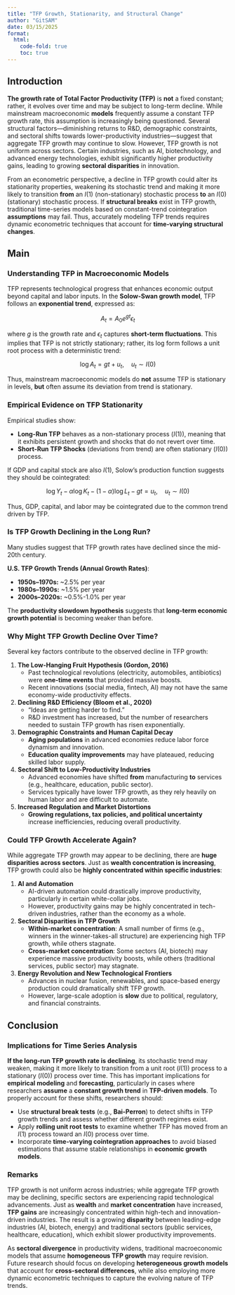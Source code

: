 ```yaml
---
title: "TFP Growth, Stationarity, and Structural Change"
author: "GitSAM"
date: 03/15/2025
format:
  html:
    code-fold: true
    toc: true
---
```


## Introduction 

**The growth rate of Total Factor Productivity (TFP)** is **not** a fixed constant; rather, it evolves over time and may be subject to long-term decline. While mainstream macroeconomic **models** frequently assume a constant TFP growth rate, this assumption is increasingly being questioned. Several structural factors—diminishing returns to R&D, demographic constraints, and sectoral shifts towards lower-productivity industries—suggest that aggregate TFP growth may continue to slow. However, TFP growth is not uniform across sectors. Certain industries, such as AI, biotechnology, and advanced energy technologies, exhibit significantly higher productivity gains, leading to growing **sectoral disparities** in innovation.  

From an econometric perspective, a decline in TFP growth could alter its stationarity properties, weakening its stochastic trend and making it more likely to transition **from** an $I(1)$ (non-stationary) stochastic process **to** an $I(0)$ (stationary) stochastic process. If **structural breaks** exist in TFP growth, traditional time-series models based on constant-trend cointegration **assumptions** may fail. Thus, accurately modeling TFP trends requires dynamic econometric techniques that account for **time-varying structural changes**.  

## Main

### Understanding TFP in Macroeconomic Models

TFP represents technological progress that enhances economic output beyond capital and labor inputs. In the **Solow-Swan growth model**, TFP follows an **exponential trend**, expressed as:

$$
A_t = A_0 e^{gt} \epsilon_t
$$

where $g$ is the growth rate and $\epsilon_t$ captures **short-term fluctuations**. This implies that TFP is not strictly stationary; rather, its log form follows a unit root process with a deterministic trend:

$$
\log A_t = g t + u_t, \quad u_t \sim I(0)
$$

Thus, mainstream macroeconomic models do **not** assume TFP is stationary in levels, **but** often assume its deviation from trend is stationary.

### Empirical Evidence on TFP Stationarity

Empirical studies show:

- **Long-Run TFP** behaves as a non-stationary process ($I(1)$), meaning that it exhibits persistent growth and shocks that do not revert over time.
- **Short-Run TFP Shocks** (deviations from trend) are often stationary ($I(0)$) process.

If GDP and capital stock are also $I(1)$, Solow's production function suggests they should be cointegrated:

$$
\log Y_t - \alpha \log K_t - (1-\alpha) \log L_t - g t = u_t, \quad u_t \sim I(0)
$$

Thus, GDP, capital, and labor may be cointegrated due to the common trend driven by TFP.

### Is TFP Growth Declining in the Long Run?

Many studies suggest that TFP growth rates have declined since the mid-20th century.

**U.S. TFP Growth Trends (Annual Growth Rates)**:

- **1950s–1970s:** ~2.5% per year  
- **1980s–1990s:** ~1.5% per year  
- **2000s–2020s:** ~0.5%-1.0% per year  

The **productivity slowdown hypothesis** suggests that **long-term economic growth potential** is becoming weaker than before.

### Why Might TFP Growth Decline Over Time?

Several key factors contribute to the observed decline in TFP growth:

1. **The Low-Hanging Fruit Hypothesis (Gordon, 2016)**  
   - Past technological revolutions (electricity, automobiles, antibiotics) were **one-time events** that provided massive boosts.  
   - Recent innovations (social media, fintech, AI) may not have the same economy-wide productivity effects.

2. **Declining R&D Efficiency (Bloom et al., 2020)**  
   - "Ideas are getting harder to find."  
   - R&D investment has increased, but the number of researchers needed to sustain TFP growth has risen exponentially.

3. **Demographic Constraints and Human Capital Decay**  
   - **Aging populations** in advanced economies reduce labor force dynamism and innovation.  
   - **Education quality improvements** may have plateaued, reducing skilled labor supply.

4. **Sectoral Shift to Low-Productivity Industries**  
   - Advanced economies have shifted **from** manufacturing **to** services (e.g., healthcare, education, public sector).  
   - Services typically have lower TFP growth, as they rely heavily on human labor and are difficult to automate.

5. **Increased Regulation and Market Distortions**  
   - **Growing regulations, tax policies, and political uncertainty** increase inefficiencies, reducing overall productivity.  

### Could TFP Growth Accelerate Again?

While aggregate TFP growth may appear to be declining, there are **huge disparities across sectors**. Just as **wealth concentration is increasing**, TFP growth could also be **highly concentrated within specific industries**:

1. **AI and Automation**  
   - AI-driven automation could drastically improve productivity, particularly in certain white-collar jobs.  
   - However, productivity gains may be highly concentrated in tech-driven industries, rather than the economy as a whole.

2. **Sectoral Disparities in TFP Growth**  
   - **Within-market concentration**: A small number of firms (e.g., winners in the winner-takes-all structure) are experiencing high TFP growth, while others stagnate.  
   - **Cross-market concentration**: Some sectors (AI, biotech) may experience massive productivity boosts, while others (traditional services, public sector) may stagnate.

3. **Energy Revolution and New Technological Frontiers**  
   - Advances in nuclear fusion, renewables, and space-based energy production could dramatically shift TFP growth.  
   - However, large-scale adoption is **slow** due to political, regulatory, and financial constraints.

## Conclusion

### Implications for Time Series Analysis

**If the long-run TFP growth rate is declining**, its stochastic trend may weaken, making it more likely to transition from a unit root ($I(1)$) process to a stationary ($I(0)$) process over time. This has important implications for **empirical modeling** and **forecasting**, particularly in cases where researchers **assume** a **constant growth trend** in **TFP-driven models**. To properly account for these shifts, researchers should:  

- Use **structural break tests** (e.g., **Bai-Perron**) to detect shifts in TFP growth trends and assess whether different growth regimes exist.  
- Apply **rolling unit root tests** to examine whether TFP has moved from an $I(1)$ process toward an $I(0)$ process over time.  
- Incorporate **time-varying cointegration approaches** to avoid biased estimations that assume stable relationships in **economic growth models**.  

### Remarks

TFP growth is not uniform across industries; while aggregate TFP growth may be declining, specific sectors are experiencing rapid technological advancements. Just as **wealth** and **market concentration** have increased, **TFP gains** are increasingly concentrated within high-tech and innovation-driven industries. The result is a growing **disparity** between leading-edge industries (AI, biotech, energy) and traditional sectors (public services, healthcare, education), which exhibit slower productivity improvements.  

As **sectoral divergence** in productivity widens, traditional macroeconomic models that assume **homogeneous TFP growth** may require revision. Future research should focus on developing **heterogeneous growth models** that account for **cross-sectoral differences**, while also employing more dynamic econometric techniques to capture the evolving nature of TFP trends.